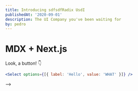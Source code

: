 ```yaml
---
title: Introducing sdfsdfRadix UsdI
publishedAt: '2020-09-01'
description: The UI Company you've been waiting for
by: pedro
---
```


<!-- // import { Select } from '@atom-learning/components' -->

# MDX + Next.js

Look, a button! 👇

```jsx live
<Select options={[{ label: 'Hello', value: 'WHAT' }]} />
```

<PropsTable data={Select} />

<!--
The `Steps` component provides transitions between a series of views that form one multi-step process.

Its `render` prop is a function which takes a `props` argument and returns an array of React components, e.g.

```jsx
<Steps
  render={(props) => [
    () => <Step1 {...props} />,
    Step2,
    () => <Step3 {...props} />
  ]}
/>
```

The `props` argument is an object with the following properties:

- `currentIndex`: the array index of the current view
- `goToIndex`: a function which takes a `number` as its argument and sets the `index` to that number
- `goToNext`: a function which increments the index by 1
- `goToPrevious`: a function which decrements the index by 1

Whatever the change in `index`, the `Steps` component will animate the transition between views.

By passing these `props` to your individual view components, you can control the flow from one view to the next.
The simplest use cases will involve calling `next` after each step, while more complicated use cases will call `setIndex`
with values which depend on what happens in each view. E.g. for a login process, if the user selects a recently used login
in step 1, they would progress to enter their password. But if they chose "use another account" in step 1, they would progress
to enter a new username _then_ to the password step.

`background: papayawhip` is set on the `div` that _contains_ the `Steps` component, so the background
color remains visible during the transitions. --> -->
